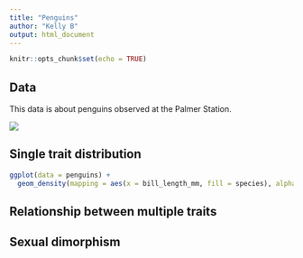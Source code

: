 ```yaml
---
title: "Penguins"
author: "Kelly B"
output: html_document
---
```


```r
knitr::opts_chunk$set(echo = TRUE)
```

## Data
This data is about penguins observed at the Palmer Station.

![](https://www.sierraclub.org/sites/www.sierraclub.org/files/sierra/articles/sharing/Penguins%20TN.jpeg)


## Single trait distribution

```r
ggplot(data = penguins) +
  geom_density(mapping = aes(x = bill_length_mm, fill = species), alpha=0.5)
```


## Relationship between multiple traits

## Sexual dimorphism